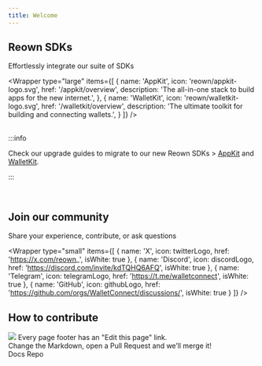 ```yaml
---
title: Welcome
---
```



<Banner />

<div className="home__divider" />

## Reown SDKs

Effortlessly integrate our suite of SDKs

<Wrapper
  type="large"
  items={[
    {
      name: 'AppKit',
      icon: 'reown/appkit-logo.svg',
      href: '/appkit/overview',
      description: 'The all-in-one stack to build apps for the new internet.',
    },
    {
      name: 'WalletKit',
      icon: 'reown/walletkit-logo.svg',
      href: '/walletkit/overview',
      description: 'The ultimate toolkit for building and connecting wallets.',
    }
  ]}
/>

<br />
:::info

Check our upgrade guides to migrate to our new Reown SDKs > [AppKit](./appkit/upgrade/from-w3m-to-reown) and [WalletKit](./walletkit/upgrade/from-web3wallet-to-reown).

:::

<br />

## Join our community

Share your experience, contribute, or ask questions

<Wrapper
  type="small"
  items={[
    {
      name: 'X',
      icon: twitterLogo,
      href: 'https://x.com/reown_',
      isWhite: true
    },
    {
      name: 'Discord',
      icon: discordLogo,
      href: 'https://discord.com/invite/kdTQHQ6AFQ',
      isWhite: true
    },
    {
      name: 'Telegram',
      icon: telegramLogo,
      href: 'https://t.me/walletconnect',
      isWhite: true
    },
    {
      name: 'GitHub',
      icon: githubLogo,
      href: 'https://github.com/orgs/WalletConnect/discussions/',
      isWhite: true
    }
  ]}
/>

<div className="home__divider" />

## How to contribute

<div className="cloud__wrapper" style={{ padding: '1.67rem' }}>
<div>
  <img src='/assets/home/bookLogo.png' />
  Every page footer has an "Edit this page" link.
  <br /> Change the Markdown, open a Pull Request and we’ll merge it!
</div>
  <Link to="https://github.com/WalletConnect/walletconnect-docs/" target="_blank">
    Docs Repo
  </Link>
</div>
